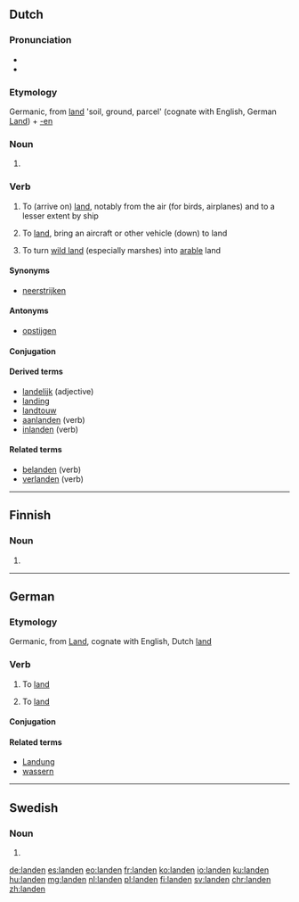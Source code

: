 {{also|Landen}}
==Dutch==

===Pronunciation===
* {{IPA|/ˈlɑn.də(n)/|lang=nl}}
* {{audio|Nl-landen.ogg|Audio}}

===Etymology===
Germanic, from [[land]] 'soil, ground, parcel' (cognate with English, German [[Land]]) + [[-en]]

===Noun===
{{head|nl}}

# {{nl-noun form of|pl|land}}

===Verb===
{{nl-verb|landde|geland}}

# {{context|intransitive|lang=nl}} To (arrive on) [[land]], notably from the air (for birds, airplanes) and to a lesser extent by ship
# {{context|transitive|lang=nl}} To [[land]], bring an aircraft or other vehicle (down) to land
# {{context|transitive|lang=nl}} To turn [[wild land]] (especially marshes) into [[arable]] land

====Synonyms====
* [[neerstrijken]]

====Antonyms====
* [[opstijgen]]

====Conjugation====
{{nl-conj-wk|land|aux=zijn}}

====Derived terms====
* [[landelijk]] (adjective)
* [[landing]]
* [[landtouw]] {{g2|n}}
* [[aanlanden]] (verb)
* [[inlanden]] (verb)

====Related terms====
* [[belanden]] (verb)
* [[verlanden]] (verb)

----

==Finnish==

===Noun===
{{head|fi|noun form}}

# {{fi-form of|type=noun|case=genitive|pl=singular|lande}}

----

==German==

===Etymology===
Germanic, from [[Land]], cognate with English, Dutch [[land]]

===Verb===
{{de-verb-weak|landet|landete|gelandet|auxiliary=both}}

# {{context|intransitive|auxiliary verb: sein|aviation|lang=de}} To [[land#English|land]]
# {{context|transitive|auxiliary verb: haben|aviation|lang=de}} To [[land#English|land]]

====Conjugation====
{{de-conj-weak|land|gelandet|hs|e}}

====Related terms====
* [[Landung]]
* [[wassern]]

----

==Swedish==

===Noun===
{{head|sv|noun form}}

# {{sv-noun-form-def-pl|land}}

[[de:landen]]
[[es:landen]]
[[eo:landen]]
[[fr:landen]]
[[ko:landen]]
[[io:landen]]
[[ku:landen]]
[[hu:landen]]
[[mg:landen]]
[[nl:landen]]
[[pl:landen]]
[[fi:landen]]
[[sv:landen]]
[[chr:landen]]
[[zh:landen]]